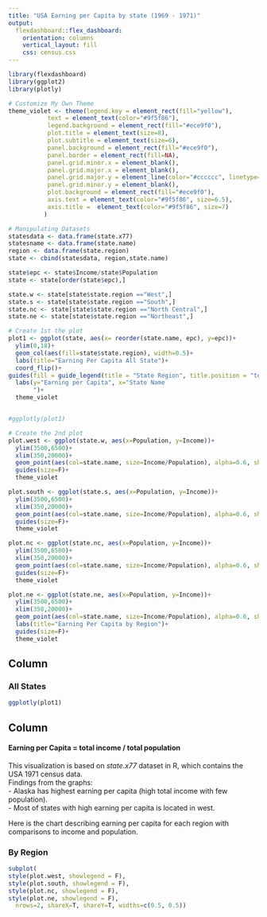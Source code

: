 ---
title: "USA Earning per Capita by state (1969 - 1971)"
output: 
  flexdashboard::flex_dashboard:
    orientation: columns
    vertical_layout: fill
    css: census.css
---

```{r setup, include=FALSE}
library(flexdashboard)
library(ggplot2)
library(plotly)
```

```{r}
# Customize My Own Theme
theme_violet <- theme(legend.key = element_rect(fill="yellow"),
           text = element_text(color="#9f5f86"),
           legend.background = element_rect(fill="#ece9f0"),
           plot.title = element_text(size=8),
           plot.subtitle = element_text(size=6),
           panel.background = element_rect(fill="#ece9f0"),
           panel.border = element_rect(fill=NA),
           panel.grid.minor.x = element_blank(),
           panel.grid.major.x = element_blank(),
           panel.grid.major.y = element_line(color="#cccccc", linetype=3),
           panel.grid.minor.y = element_blank(),
           plot.background = element_rect(fill="#ece9f0"),
           axis.text = element_text(color="#9f5f86", size=6.5),
           axis.title =  element_text(color="#9f5f86", size=7)
          )
```


```{r}
# Manipulating Datasets
statesdata <- data.frame(state.x77)
statesname <- data.frame(state.name)
region <- data.frame(state.region)
state <- cbind(statesdata, region,state.name)

state$epc <- state$Income/state$Population
state <- state[order(state$epc),]

state.w <- state[state$state.region =="West",]
state.s <- state[state$state.region =="South",]
state.nc <- state[state$state.region =="North Central",]
state.ne <- state[state$state.region =="Northeast",]
```

```{r}
# Create 1st the plot
plot1 <- ggplot(state, aes(x= reorder(state.name, epc), y=epc))+
  ylim(0,18)+
  geom_col(aes(fill=state$state.region), width=0.5)+
  labs(title="Earning Per Capita All State")+
  coord_flip()+
guides(fill = guide_legend(title = "State Region", title.position = "top", label.position = "left", label.hjust = 1))+
  labs(y="Earning per Capita", x="State Name
       ")+
  theme_violet


#ggplotly(plot1)
```


```{r}
# Create the 2nd plot
plot.west <- ggplot(state.w, aes(x=Population, y=Income))+
  ylim(3500,6500)+
  xlim(350,20000)+
  geom_point(aes(col=state.name, size=Income/Population), alpha=0.6, show.legend = F)+
  guides(size=F)+
  theme_violet

plot.south <- ggplot(state.s, aes(x=Population, y=Income))+
  ylim(3500,6500)+
  xlim(350,20000)+
  geom_point(aes(col=state.name, size=Income/Population), alpha=0.6, show.legend = F)+
  guides(size=F)+
  theme_violet

plot.nc <- ggplot(state.nc, aes(x=Population, y=Income))+
  ylim(3500,6500)+
  xlim(350,20000)+
  geom_point(aes(col=state.name, size=Income/Population), alpha=0.6, show.legend = F)+
  guides(size=F)+
  theme_violet

plot.ne <- ggplot(state.ne, aes(x=Population, y=Income))+
  ylim(3500,6500)+
  xlim(350,20000)+
  geom_point(aes(col=state.name, size=Income/Population), alpha=0.6, show.legend = F)+
  labs(title="Earning Per Capita by Region")+
  guides(size=F)+
  theme_violet

```



Column {data-width=550}
-----------------------------------------------------------------------


### All States

```{r}
ggplotly(plot1)
```

Column {data-width=500}
-----------------------------------------------------------------------

<h4><b>Earning per Capita = total income / total population</b></h4>
This visualization is based on <i>state.x77</i> dataset in R, which contains the USA 1971 census data.<br>
Findings from the graphs:<br>
- Alaska has highest earning per capita (high total income with few population).<br>
- Most of states with high earning per capita is located in west.

Here is the chart describing earning per capita for each region with comparisons to income and population.

### By Region

```{r}
subplot(
style(plot.west, showlegend = F),
style(plot.south, showlegend = F),
style(plot.nc, showlegend = F),
style(plot.ne, showlegend = F),
  nrows=2, shareX=T, shareY=T, widths=c(0.5, 0.5))
```


